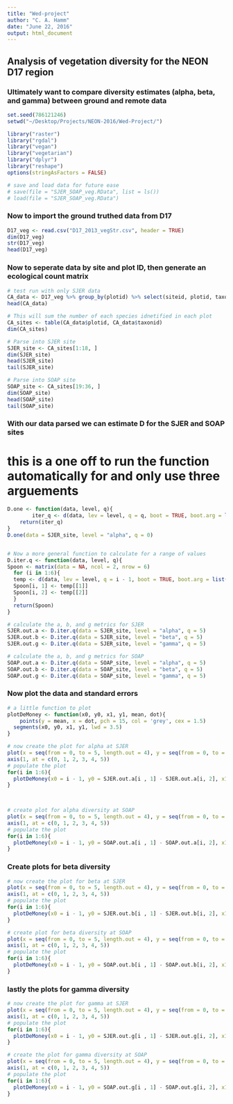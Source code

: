 ```yaml
---
title: "Wed-project"
author: "C. A. Hamm"
date: "June 22, 2016"
output: html_document
---
```


## Analysis of vegetation diversity for the NEON D17 region
### Ultimately want to compare diversity estimates (alpha, beta, and gamma) between ground and remote data

```r
set.seed(786121246)
setwd("~/Desktop/Projects/NEON-2016/Wed-Project/")

library("raster")
library("rgdal")
library("vegan")
library("vegetarian")
library("dplyr")
library("reshape")
options(stringAsFactors = FALSE)

# save and load data for future ease
# save(file = "SJER_SOAP_veg.RData", list = ls())
# load(file = "SJER_SOAP_veg.RData")
```

### Now to import the ground truthed data from D17

```r
D17_veg <- read.csv("D17_2013_vegStr.csv", header = TRUE)
dim(D17_veg)
str(D17_veg)
head(D17_veg)
```

### Now to seperate data by site and plot ID, then generate an ecological count matrix

```r
# test run with only SJER data
CA_data <- D17_veg %>% group_by(plotid) %>% select(siteid, plotid, taxonid) 
head(CA_data)

# This will sum the number of each species idnetified in each plot 
CA_sites <- table(CA_data$plotid, CA_data$taxonid)
dim(CA_sites)

# Parse into SJER site
SJER_site <- CA_sites[1:18, ]
dim(SJER_site)
head(SJER_site)
tail(SJER_site)

# Parse into SOAP site
SOAP_site <- CA_sites[19:36, ]
dim(SOAP_site)
head(SOAP_site)
tail(SOAP_site)
```

### With our data parsed we can estimate D for the SJER and SOAP sites
# this is a one off to run the function automatically for and only use three arguements
```r
D.one <- function(data, level, q){
		iter_q <- d(data, lev = level, q = q, boot = TRUE, boot.arg = list(num.iter = 1e3))
	return(iter_q)
}
D.one(data = SJER_site, level = "alpha", q = 0)


# Now a more general function to calculate for a range of values
D.iter.q <- function(data, level, q){
Spoon <- matrix(data = NA, ncol = 2, nrow = 6)
  for (i in 1:6){
  temp <- d(data, lev = level, q = i - 1, boot = TRUE, boot.arg = list(num.iter = 1e3))
  Spoon[i, 1] <- temp[[1]]
  Spoon[i, 2] <- temp[[2]]
  }
  return(Spoon)
}

# calculate the a, b, and g metrics for SJER
SJER.out.a <- D.iter.q(data = SJER_site, level = "alpha", q = 5)
SJER.out.b <- D.iter.q(data = SJER_site, level = "beta", q = 5)
SJER.out.g <- D.iter.q(data = SJER_site, level = "gamma", q = 5)

# calculate the a, b, and g metrics for SOAP
SOAP.out.a <- D.iter.q(data = SOAP_site, level = "alpha", q = 5)
SOAP.out.b <- D.iter.q(data = SOAP_site, level = "beta", q = 5)
SOAP.out.g <- D.iter.q(data = SOAP_site, level = "gamma", q = 5)
```

### Now plot the data and standard errors

```r
# a little function to plot
plotDeMoney <- function(x0, y0, x1, y1, mean, dot){
	points(y = mean, x = dot, pch = 15, col = 'grey', cex = 1.5)
  segments(x0, y0, x1, y1, lwd = 3.5)
}

# now create the plot for alpha at SJER
plot(x = seq(from = 0, to = 5, length.out = 4), y = seq(from = 0, to = 3, length.out = 4), xaxt = "n", type = "n", ylab = expression(paste(italic(alpha))), las = 1, xlab = expression(paste(italic("q"))), main = "SJER")
axis(1, at = c(0, 1, 2, 3, 4, 5))
# populate the plot
for(i in 1:6){
  plotDeMoney(x0 = i - 1, y0 = SJER.out.a[i , 1] - SJER.out.a[i, 2], x1 = i - 1, y1 = SJER.out.a[i , 1] + SJER.out.a[i, 2], mean = SJER.out.a[i, 1], dot = i - 1)
}
    


# create plot for alpha diversity at SOAP
plot(x = seq(from = 0, to = 5, length.out = 4), y = seq(from = 0, to = 6, length.out = 4), xaxt = "n", type = "n", ylab = expression(paste(italic(alpha))), las = 1, xlab = expression(paste(italic("q"))), main = "SOAP")
axis(1, at = c(0, 1, 2, 3, 4, 5))
# populate the plot
for(i in 1:6){
  plotDeMoney(x0 = i - 1, y0 = SOAP.out.a[i , 1] - SOAP.out.a[i, 2], x1 = i - 1, y1 = SOAP.out.a[i , 1] + SOAP.out.a[i, 2], mean = SOAP.out.a[i, 1], dot = i - 1)
}
```

### Create plots for beta diversity

```r
# now create the plot for beta at SJER
plot(x = seq(from = 0, to = 5, length.out = 4), y = seq(from = 0, to = 4.2, length.out = 4), xaxt = "n", type = "n", ylab = expression(paste(italic(beta))), las = 1, xlab = expression(paste(italic("q"))), main = "SJER")
axis(1, at = c(0, 1, 2, 3, 4, 5))
# populate the plot
for(i in 1:6){
  plotDeMoney(x0 = i - 1, y0 = SJER.out.b[i , 1] - SJER.out.b[i, 2], x1 = i - 1, y1 = SJER.out.b[i , 1] + SJER.out.b[i, 2], mean = SJER.out.b[i, 1], dot = i - 1)
}

# create plot for beta diversity at SOAP
plot(x = seq(from = 0, to = 5, length.out = 4), y = seq(from = 0, to = 6, length.out = 4), xaxt = "n", type = "n", ylab = expression(paste(italic(beta))), las = 1, xlab = expression(paste(italic("q"))), main = "SOAP")
axis(1, at = c(0, 1, 2, 3, 4, 5))
# populate the plot
for(i in 1:6){
  plotDeMoney(x0 = i - 1, y0 = SOAP.out.b[i , 1] - SOAP.out.b[i, 2], x1 = i - 1, y1 = SOAP.out.b[i , 1] + SOAP.out.b[i, 2], mean = SOAP.out.b[i, 1], dot = i - 1)
}

```

### lastly the plots for gamma diversity

```r
# now create the plot for gamma at SJER
plot(x = seq(from = 0, to = 5, length.out = 4), y = seq(from = 0, to = 12, length.out = 4), xaxt = "n", type = "n", ylab = expression(paste(italic(gamma))), las = 1, xlab = expression(paste(italic("q"))), main = "SJER")
axis(1, at = c(0, 1, 2, 3, 4, 5))
# populate the plot
for(i in 1:6){
  plotDeMoney(x0 = i - 1, y0 = SJER.out.g[i , 1] - SJER.out.g[i, 2], x1 = i - 1, y1 = SJER.out.g[i , 1] + SJER.out.g[i, 2], mean = SJER.out.g[i, 1], dot = i - 1)
}

# create the plot for gamma diversity at SOAP
plot(x = seq(from = 0, to = 5, length.out = 4), y = seq(from = 0, to = 18, length.out = 4), xaxt = "n", type = "n", ylab = expression(paste(italic(gamma))), las = 1, xlab = expression(paste(italic("q"))), main = "SOAP")
axis(1, at = c(0, 1, 2, 3, 4, 5))
# populate the plot
for(i in 1:6){
  plotDeMoney(x0 = i - 1, y0 = SOAP.out.g[i , 1] - SOAP.out.g[i, 2], x1 = i - 1, y1 = SOAP.out.g[i , 1] + SOAP.out.g[i, 2], mean = SOAP.out.g[i, 1], dot = i - 1)
}
```